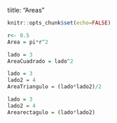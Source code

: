 tiitle: "Areas"
```r
knitr::opts_chunk$set(echo=FALSE)
```


```r
r<- 0.5
Area = pi*r^2


```

```r
lado = 3
AreaCuadrado = lado^2

```

```r
lado = 3
lado2 = 4
AreaTriangulo = (lado*lado2)/2

```

```r
lado = 3
lado2 = 4
Arearectagulo = (lado*lado2)

```

